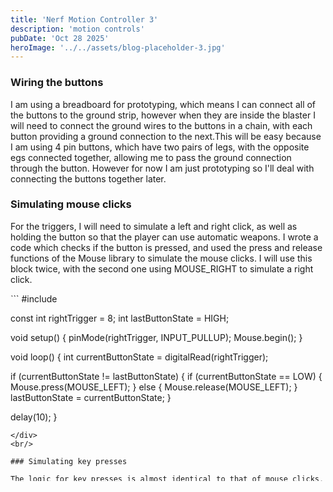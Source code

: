 ```yaml
---
title: 'Nerf Motion Controller 3'
description: 'motion controls'
pubDate: 'Oct 28 2025'
heroImage: '../../assets/blog-placeholder-3.jpg'
---
```


### Wiring the buttons

I am using a breadboard for prototyping, which means I can connect all of the buttons to the ground strip, however when they are inside the blaster I will need to connect the ground wires to the buttons in a chain, with each button providing a ground connection to the next.This will be easy because I am using 4 pin buttons, which have two pairs of legs, with the opposite egs connected together, allowing me to pass the ground connection through the button. However for now I am just prototyping so I'll deal with connecting the buttons together later.

### Simulating mouse clicks

For the triggers, I will need to simulate a left and right click, as well as holding the button so that the player can use automatic weapons. I wrote a code which checks if the button is pressed, and used the press and release functions of the Mouse library to simulate the mouse clicks. I will use this block twice, with the second one using MOUSE_RIGHT to simulate a right click.

<div style="max-height: 300px; overflow-y: auto; border-radius: 8px;">
```
#include <Mouse.h>

const int rightTrigger = 8;
int lastButtonState = HIGH;

void setup() {
  pinMode(rightTrigger, INPUT_PULLUP); 
  Mouse.begin(); 
}

void loop() {
  int currentButtonState = digitalRead(rightTrigger);

  if (currentButtonState != lastButtonState) {
    if (currentButtonState == LOW) {
      Mouse.press(MOUSE_LEFT); 
    } 
    else {
      Mouse.release(MOUSE_LEFT); 
    }
    lastButtonState = currentButtonState;
  }
  
  delay(10); 
}
```
</div>
<br/>

### Simulating key presses

The logic for key presses is almost identical to that of mouse clicks, the only difference being that I will use the Keyboard library instead of the Mouse library. I will use this block for each of the buttons that need to simulate a key press, changing the pin number and the key being pressed for each one.

<div style="max-height: 300px; overflow-y: auto; border-radius: 8px;">
```
#include <Keyboard.h>

const int reloadButton = 6;
int lastButtonState = HIGH;

void setup() {
  pinMode(reloadButton, INPUT_PULLUP); 
  Keyboard.begin(); 
}

void loop() {
  int currentButtonState = digitalRead(reloadButton);

  if (currentButtonState != lastButtonState) {
    if (currentButtonState == LOW) {
      Keyboard.press(KEY_R); 
    } 
    else {
      Keyboard.release(KEY_R); 
    }
    lastButtonState = currentButtonState;
  }
  
  delay(10); 
}
```
</div>
<br/>

### Coming up

Next time I will be preparing the blastershell for electronics, so that I can determine the exact positioning of components so that I can create a functional prototype.